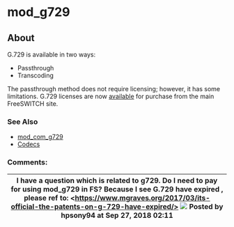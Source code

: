 
# mod_g729 

 

## About

G.729 is available in two ways:

* Passthrough
* Transcoding

The passthrough method does not require licensing; however, it has some limitations. G.729 licenses are now [available](http://www.freeswitch.org/node/249/) for purchase from the main FreeSWITCH site.

### See Also

* [mod\_com\_g729](./mod_com_g729_1049284.mdx#about)
* [Codecs](../Codecs-and-Media/index.mdx#about)

### Comments:

| I have a question which is related to g729\. Do I need to pay for using mod\_g729 in FS? Because I see G.729 have expired , please ref to: \<https://www.mgraves.org/2017/03/its-official-the-patents-on-g-729-have-expired/> ![](/images/icons/contenttypes/comment_16.png) Posted by hpsony94 at Sep 27, 2018 02:11 |
| ------------------------------------------------------------------------------------------------------------------------------------------------------------------------------------------------------------------------------------------------------------------------------------------------------------------- |


